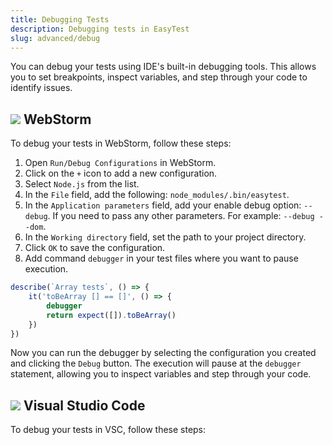 ```yaml
---
title: Debugging Tests
description: Debugging tests in EasyTest
slug: advanced/debug
---
```


You can debug your tests using IDE's built-in debugging tools. This allows you to set breakpoints, inspect variables, and step through your code to identify issues.

## ![](../../../assets/WebStorm.svg) WebStorm

To debug your tests in WebStorm, follow these steps:

1. Open `Run/Debug Configurations` in WebStorm.
2. Click on the `+` icon to add a new configuration.
3. Select `Node.js` from the list.
4. In the `File` field, add the following: `node_modules/.bin/easytest`.
5. In the `Application parameters` field, add your enable debug option: `--debug`. If you need to pass any other parameters. For example: `--debug --dom`.
6. In the `Working directory` field, set the path to your project directory.
7. Click `OK` to save the configuration.
8. Add command `debugger` in your test files where you want to pause execution.

```js title="example.test.js"
describe(`Array tests`, () => {
    it('toBeArray [] == []', () => {
        debugger
        return expect([]).toBeArray()
    })
})
```

Now you can run the debugger by selecting the configuration you created and clicking the `Debug` button. The execution will pause at the `debugger` statement, allowing you to inspect variables and step through your code.

## ![](../../../assets/VisualStudioCode.svg) Visual Studio Code

To debug your tests in VSC, follow these steps:
